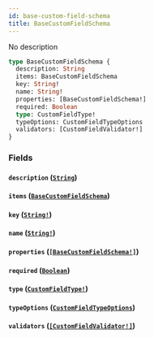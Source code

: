 ```yaml
---
id: base-custom-field-schema
title: BaseCustomFieldSchema
---
```


No description

```graphql
type BaseCustomFieldSchema {
  description: String
  items: BaseCustomFieldSchema
  key: String!
  name: String!
  properties: [BaseCustomFieldSchema!]
  required: Boolean
  type: CustomFieldType!
  typeOptions: CustomFieldTypeOptions
  validators: [CustomFieldValidator!]
}
```

### Fields

#### `description` ([`String`](/docs/graphql/scalars/string))

#### `items` ([`BaseCustomFieldSchema`](/docs/graphql/objects/base-custom-field-schema))

#### `key` ([`String!`](/docs/graphql/scalars/string))

#### `name` ([`String!`](/docs/graphql/scalars/string))

#### `properties` ([`[BaseCustomFieldSchema!]`](/docs/graphql/objects/base-custom-field-schema))

#### `required` ([`Boolean`](/docs/graphql/scalars/boolean))

#### `type` ([`CustomFieldType!`](/docs/graphql/enums/custom-field-type))

#### `typeOptions` ([`CustomFieldTypeOptions`](/docs/graphql/objects/custom-field-type-options))

#### `validators` ([`[CustomFieldValidator!]`](/docs/graphql/objects/custom-field-validator))
